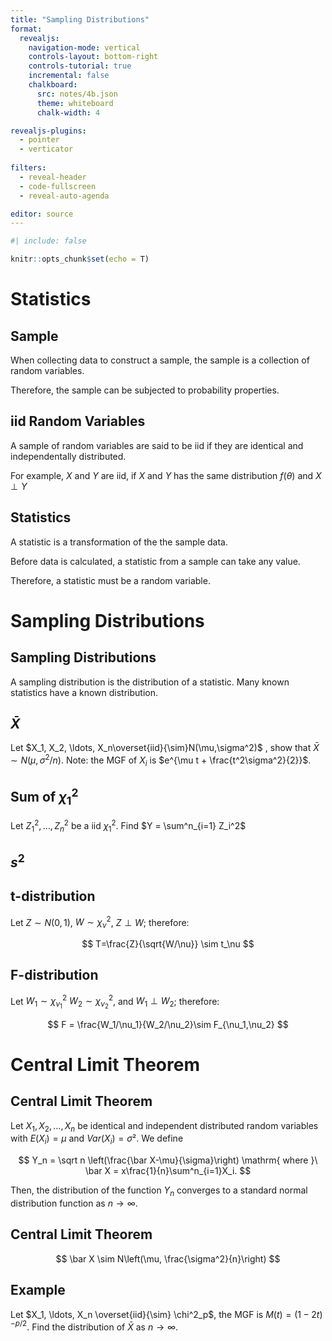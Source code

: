 ```yaml
---
title: "Sampling Distributions"
format:
  revealjs:
    navigation-mode: vertical
    controls-layout: bottom-right
    controls-tutorial: true
    incremental: false 
    chalkboard:
      src: notes/4b.json
      theme: whiteboard
      chalk-width: 4

revealjs-plugins:
  - pointer
  - verticator
  
filters: 
  - reveal-header
  - code-fullscreen
  - reveal-auto-agenda

editor: source
---
```


```r
#| include: false

knitr::opts_chunk$set(echo = T)

```

# Statistics

## Sample

When collecting data to construct a sample, the sample is a collection of random variables.

::: fragment
Therefore, the sample can be subjected to probability properties.
:::

## iid Random Variables

A sample of random variables are said to be iid if they are identical and independentally distributed.

For example, $X$ and $Y$ are iid, if $X$ and $Y$ has the same distribution $f(\theta)$ and $X \perp  Y$

## Statistics

A statistic is a transformation of the the sample data. 

::: fragment
Before data is calculated, a statistic from a sample can take any value.
:::

::: fragment
Therefore, a statistic must be a random variable.
:::

# Sampling Distributions

## Sampling Distributions

A sampling distribution is the distribution of a statistic. Many known statistics have a known distribution.

## $\bar X$

Let $X_1, X_2, \ldots, X_n\overset{iid}{\sim}N(\mu,\sigma^2)$ , show that $\bar X \sim N(\mu,\sigma^2/n)$. Note: the MGF of $X_i$ is $e^{\mu t + \frac{t^2\sigma^2}{2}}$.

## Sum of $\chi^2_1$

Let $Z_1^2, \ldots, Z_n^2$ be a iid $\chi^2_1$. Find $Y = \sum^n_{i=1} Z_i^2$ 

## $s^2$

## t-distribution

Let $Z\sim N(0,1)$, $W\sim \chi^2_\nu$, $Z\perp W$; therefore:

$$
T=\frac{Z}{\sqrt{W/\nu}} \sim t_\nu
$$

## F-distribution

Let $W_1\sim\chi^2_{\nu_1}$ $W_2\sim\chi^2_{\nu_2}$, and $W_1\perp W_2$; therefore:

$$
F = \frac{W_1/\nu_1}{W_2/\nu_2}\sim F_{\nu_1,\nu_2}
$$


# Central Limit Theorem

## Central Limit Theorem

Let $X_1, X_2, \ldots, X_n$ be identical and independent distributed random variables with $E(X_i)=\mu$ and $Var(X_i) = \sigma²$. We define

$$
Y_n = \sqrt n \left(\frac{\bar X-\mu}{\sigma}\right) \mathrm{ where }\ \bar X = x\frac{1}{n}\sum^n_{i=1}X_i.
$$

Then, the distribution of the function $Y_n$ converges to a standard normal distribution function as $n\rightarrow \infty$.

## Central Limit Theorem

$$
\bar X \sim N\left(\mu, \frac{\sigma^2}{n}\right)
$$

## Example

Let $X_1, \ldots, X_n \overset{iid}{\sim} \chi^2_p$, the MGF is $M(t)=(1-2t)^{-p/2}$. Find the distribution of $\bar X$ as $n \rightarrow \infty$.
